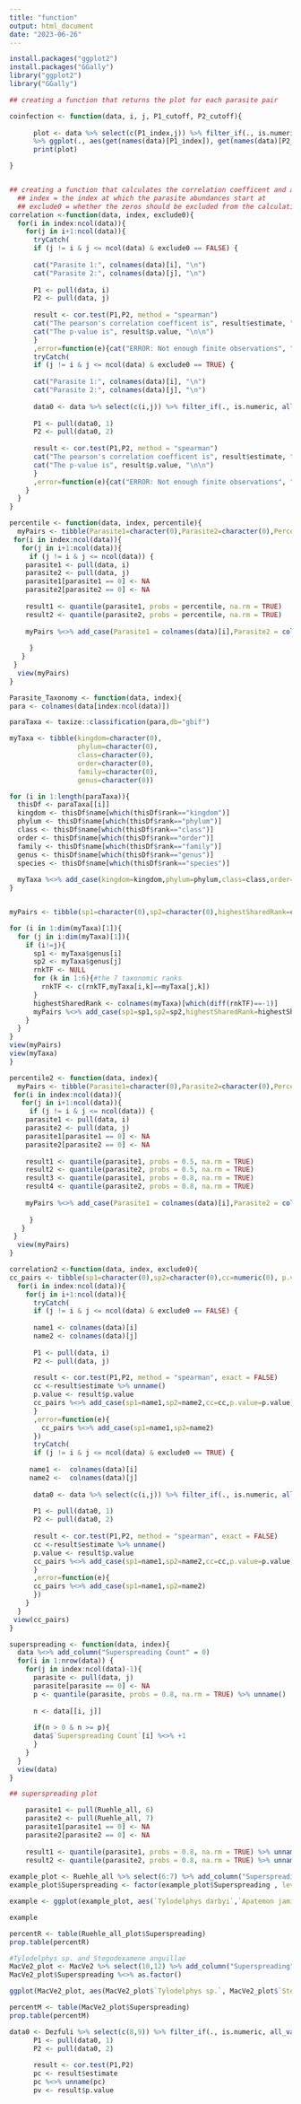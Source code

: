 ```yaml
---
title: "function"
output: html_document
date: "2023-06-26"
---
```


```r
install.packages("ggplot2")       
install.packages("GGally")
library("ggplot2")                     
library("GGally")
```

```r

## creating a function that returns the plot for each parasite pair

coinfection <- function(data, i, j, P1_cutoff, P2_cutoff){
      
      plot <- data %>% select(c(P1_index,j)) %>% filter_if(., is.numeric, all_vars((.) != 0))
      %>% ggplot(., aes(get(names(data)[P1_index]), get(names(data)[P2_index]))) + geom_point(aes(color=`Superspreading`)) + xlab(colnames(data)[P1_index]) + ylab(colnames(data)[P2_index]) + geom_smooth()
      print(plot)

}


## creating a function that calculates the correlation coefficent and associated p-value for each parasite pair
  ## index = the index at which the parasite abundances start at
  ## exclude0 = whether the zeros should be excluded from the calculations
correlation <-function(data, index, exclude0){
  for(i in index:ncol(data)){
    for(j in i+1:ncol(data)){
      tryCatch(
      if (j != i & j <= ncol(data) & exclude0 == FALSE) {
      
      cat("Parasite 1:", colnames(data)[i], "\n")
      cat("Parasite 2:", colnames(data)[j], "\n")
      
      P1 <- pull(data, i)
      P2 <- pull(data, j)
    
      result <- cor.test(P1,P2, method = "spearman")
      cat("The pearson's correlation coefficent is", result$estimate, "\n")
      cat("The p-value is", result$p.value, "\n\n")
      }
      ,error=function(e){cat("ERROR: Not enough finite observations", "\n\n")})
      tryCatch(
      if (j != i & j <= ncol(data) & exclude0 == TRUE) {
        
      cat("Parasite 1:", colnames(data)[i], "\n")
      cat("Parasite 2:", colnames(data)[j], "\n")
      
      data0 <- data %>% select(c(i,j)) %>% filter_if(., is.numeric, all_vars((.) != 0))
      
      P1 <- pull(data0, 1)
      P2 <- pull(data0, 2)
    
      result <- cor.test(P1,P2, method = "spearman")
      cat("The pearson's correlation coefficent is", result$estimate, "\n")
      cat("The p-value is", result$p.value, "\n\n")
      }
      ,error=function(e){cat("ERROR: Not enough finite observations", "\n\n")})
    }
  }
}

percentile <- function(data, index, percentile){
  myPairs <- tibble(Parasite1=character(0),Parasite2=character(0),Percentile.P1=numeric(0),Percentile.P2=numeric(0))
 for(i in index:ncol(data)){
   for(j in i+1:ncol(data)){
     if (j != i & j <= ncol(data)) {
    parasite1 <- pull(data, i) 
    parasite2 <- pull(data, j) 
    parasite1[parasite1 == 0] <- NA
    parasite2[parasite2 == 0] <- NA
    
    result1 <- quantile(parasite1, probs = percentile, na.rm = TRUE)
    result2 <- quantile(parasite2, probs = percentile, na.rm = TRUE)
    
    myPairs %<>% add_case(Parasite1 = colnames(data)[i],Parasite2 = colnames(data)[j],Percentile.P1 = result1, Percentile.P2 = result2)
    
     }
   }
 }
  view(myPairs)
}

Parasite_Taxonomy <- function(data, index){
para <- colnames(data[index:ncol(data)])

paraTaxa <- taxize::classification(para,db="gbif")

myTaxa <- tibble(kingdom=character(0),
                 phylum=character(0),
                 class=character(0),
                 order=character(0),
                 family=character(0),
                 genus=character(0))

for (i in 1:length(paraTaxa)){
  thisDf <- paraTaxa[[i]]
  kingdom <- thisDf$name[which(thisDf$rank=="kingdom")]
  phylum <- thisDf$name[which(thisDf$rank=="phylum")]
  class <- thisDf$name[which(thisDf$rank=="class")]
  order <- thisDf$name[which(thisDf$rank=="order")]
  family <- thisDf$name[which(thisDf$rank=="family")]
  genus <- thisDf$name[which(thisDf$rank=="genus")]
  species <- thisDf$name[which(thisDf$rank=="species")]
 
  myTaxa %<>% add_case(kingdom=kingdom,phylum=phylum,class=class,order=order,family=family,genus=genus)
}


myPairs <- tibble(sp1=character(0),sp2=character(0),highestSharedRank=character(0))

for (i in 1:dim(myTaxa)[1]){
  for (j in i:dim(myTaxa)[1]){
    if (i!=j){
      sp1 <- myTaxa$genus[i]
      sp2 <- myTaxa$genus[j]
      rnkTF <- NULL
      for (k in 1:6){#the 7 taxonomic ranks
        rnkTF <- c(rnkTF,myTaxa[i,k]==myTaxa[j,k])
      }
      highestSharedRank <- colnames(myTaxa)[which(diff(rnkTF)==-1)]
      myPairs %<>% add_case(sp1=sp1,sp2=sp2,highestSharedRank=highestSharedRank)
    }
  }
}
view(myPairs)
view(myTaxa)
}

percentile2 <- function(data, index){
  myPairs <- tibble(Parasite1=character(0),Parasite2=character(0),Percentile.P150=numeric(0),Percentile.P250=numeric(0),Percentile.P180=numeric(0),Percentile.P280=numeric(0))
 for(i in index:ncol(data)){
   for(j in i+1:ncol(data)){
     if (j != i & j <= ncol(data)) {
    parasite1 <- pull(data, i) 
    parasite2 <- pull(data, j) 
    parasite1[parasite1 == 0] <- NA
    parasite2[parasite2 == 0] <- NA
    
    result1 <- quantile(parasite1, probs = 0.5, na.rm = TRUE)
    result2 <- quantile(parasite2, probs = 0.5, na.rm = TRUE)
    result3 <- quantile(parasite1, probs = 0.8, na.rm = TRUE)
    result4 <- quantile(parasite2, probs = 0.8, na.rm = TRUE)
    
    myPairs %<>% add_case(Parasite1 = colnames(data)[i],Parasite2 = colnames(data)[j],Percentile.P150 = result1, Percentile.P250 = result2,Percentile.P180 = result3, Percentile.P280 = result4)
    
     }
   }
 }
  view(myPairs)
}

correlation2 <-function(data, index, exclude0){
cc_pairs <- tibble(sp1=character(0),sp2=character(0),cc=numeric(0), p.value=numeric(0))
  for(i in index:ncol(data)){
    for(j in i+1:ncol(data)){
      tryCatch(
      if (j != i & j <= ncol(data) & exclude0 == FALSE) {
      
      name1 <- colnames(data)[i]
      name2 <- colnames(data)[j]
      
      P1 <- pull(data, i)
      P2 <- pull(data, j)
    
      result <- cor.test(P1,P2, method = "spearman", exact = FALSE)
      cc <-result$estimate %>% unname()
      p.value <- result$p.value
      cc_pairs %<>% add_case(sp1=name1,sp2=name2,cc=cc,p.value=p.value)
      }
      ,error=function(e){
        cc_pairs %<>% add_case(sp1=name1,sp2=name2)
      })
      tryCatch(
      if (j != i & j <= ncol(data) & exclude0 == TRUE) {
        
     name1 <-  colnames(data)[i]
     name2 <-  colnames(data)[j]
      
      data0 <- data %>% select(c(i,j)) %>% filter_if(., is.numeric, all_vars((.) != 0))
      
      P1 <- pull(data0, 1)
      P2 <- pull(data0, 2)
    
      result <- cor.test(P1,P2, method = "spearman", exact = FALSE)
      cc <-result$estimate %>% unname()
      p.value <- result$p.value
      cc_pairs %<>% add_case(sp1=name1,sp2=name2,cc=cc,p.value=p.value)
      }
      ,error=function(e){
      cc_pairs %<>% add_case(sp1=name1,sp2=name2)
      })
    }
  }
 view(cc_pairs)
}

superspreading <- function(data, index){
  data %<>% add_column("Superspreading Count" = 0)
  for(i in 1:nrow(data)) {
    for(j in index:ncol(data)-1){
      parasite <- pull(data, j)
      parasite[parasite == 0] <- NA 
      p <- quantile(parasite, probs = 0.8, na.rm = TRUE) %>% unname()
      
      n <- data[[i, j]]
      
      if(n > 0 & n >= p){
      data$`Superspreading Count`[i] %<>% +1   
      }
    }
  }
  view(data)
}
```

```r
## superspreading plot

    parasite1 <- pull(Ruehle_all, 6) 
    parasite2 <- pull(Ruehle_all, 7) 
    parasite1[parasite1 == 0] <- NA
    parasite2[parasite2 == 0] <- NA
    
    result1 <- quantile(parasite1, probs = 0.8, na.rm = TRUE) %>% unname()
    result2 <- quantile(parasite2, probs = 0.8, na.rm = TRUE) %>% unname()
    
example_plot <- Ruehle_all %>% select(6:7) %>% add_column("Superspreading"=NA) %>% mutate(Superspreading = ifelse(`Tylodelphys darbyi` >= result1 & `Apatemon jamiesoni` >= result2, "Both parasites", "Neither parasite")) %>% mutate(Superspreading = ifelse(`Tylodelphys darbyi` < result1 & `Apatemon jamiesoni` >= result2, "Apatemon jamiesoni", Superspreading)) %>% mutate(Superspreading = ifelse(`Tylodelphys darbyi` >= result1 & `Apatemon jamiesoni` < result2, "Tylodelphys darbyi", Superspreading)) %>% filter_if(., is.numeric, all_vars((.) != 0))
example_plot$Superspreading <- factor(example_plot$Superspreading , levels=c("Neither parasite", "Apatemon jamiesoni", "Tylodelphys darbyi", "Both parasites"))

example <- ggplot(example_plot, aes(`Tylodelphys darbyi`,`Apatemon jamiesoni`)) + geom_point(aes(color=`Superspreading`)) + xlab("Tylodelphys darbyi") + ylab("Apatemon jamiesoni") + geom_vline(xintercept=result1,linetype=2) + geom_hline(yintercept=result2,linetype=2) + theme(legend.position = c(0.8,0.35),axis.text=element_text(size=12),axis.title=element_text(size=14),legend.title=element_text(size=10),legend.text=element_text(size=10))

example

percentR <- table(Ruehle_all_plot$Superspreading)
prop.table(percentR)

#Tylodelphys sp. and Stegodexamene anguillae 
MacVe2_plot <- MacVe2 %>% select(10,12) %>% add_column("Superspreading"=NA) %>% mutate(Superspreading = ifelse(`Tylodelphys sp.` >= 3 & `Stegodexamene anguillae` >= 6, "Both", "Neither")) %>% mutate(Superspreading = ifelse(`Tylodelphys sp.` < 3 & `Stegodexamene anguillae` >= 6, "Stegodexamene anguillae", Superspreading)) %>% mutate(Superspreading = ifelse(`Tylodelphys sp.` >= 3 & `Stegodexamene anguillae` < 6, "Tylodelphys sp.", Superspreading)) %>% filter_if(., is.numeric, all_vars((.) != 0))
MacVe2_plot$Superspreading %<>% as.factor()

ggplot(MacVe2_plot, aes(MacVe2_plot$`Tylodelphys sp.`, MacVe2_plot$`Stegodexamene anguillae`)) + geom_point(aes(color=`Superspreading`)) + xlab("Tylodelphys sp.") + ylab("Stegodexamene anguillae")

percentM <- table(MacVe2_plot$Superspreading)
prop.table(percentM)
```

```r

data0 <- Dezfuli %>% select(c(8,9)) %>% filter_if(., is.numeric, all_vars((.) != 0))
      P1 <- pull(data0, 1)
      P2 <- pull(data0, 2)
    
      result <- cor.test(P1,P2)
      pc <- result$estimate
      pc %<>% unname(pc)
      pv <- result$p.value
```



